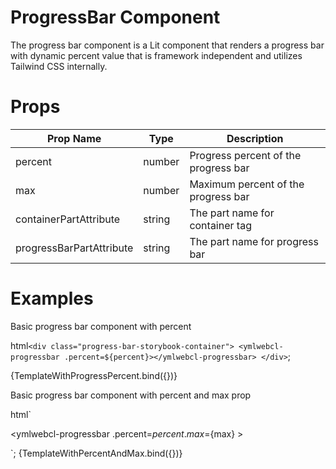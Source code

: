 
<Meta title="Components/ProgressBar" />

# ProgressBar Component

The progress bar component is a Lit component that renders a progress bar with dynamic percent value that is framework independent and utilizes Tailwind CSS internally.

# Props

| Prop Name                | Type   | Description                          |
| ------------------------ | ------ | ------------------------------------ |
| percent                  | number | Progress percent of the progress bar |
| max                      | number | Maximum percent of the progress bar  |
| containerPartAttribute   | string | The part name for container tag      |
| progressBarPartAttribute | string | The part name for progress bar       |

# Examples

Basic progress bar component with percent

  html`
    <div class="progress-bar-storybook-container">
      <ymlwebcl-progressbar .percent=${percent}></ymlwebcl-progressbar>
    </div>
  `;

<Canvas columns={1}>
  <Story
    name="progress bar with percent"
    args={{
      percent: '30',
    }}
  >
    {TemplateWithProgressPercent.bind({})}
  </Story>
</Canvas>

Basic progress bar component with percent and max prop

  html` <div class="progress-bar-storybook-container">
    <ymlwebcl-progressbar
      .percent=${percent}
      .max=${max}
    ></ymlwebcl-progressbar>
  </div>`;

<Canvas columns={1}>
  <Story
    name="progress with percent and max prop"
    args={{
      percent: '70',
      max: '100',
    }}
  >
    {TemplateWithPercentAndMax.bind({})}
  </Story>
</Canvas>
